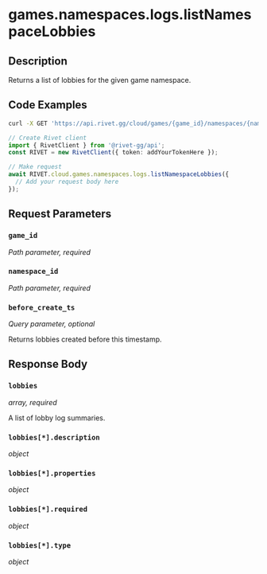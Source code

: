 

# games.namespaces.logs.listNamespaceLobbies

## Description

Returns a list of lobbies for the given game namespace.


## Code Examples

<CodeGroup title='Request' tag='GET' label='https://api.rivet.gg/cloud/games/{game_id}/namespaces/{namespace_id}/logs/lobbies'>

```bash {{ title: 'cURL' }}
curl -X GET 'https://api.rivet.gg/cloud/games/{game_id}/namespaces/{namespace_id}/logs/lobbies'
```

```ts
// Create Rivet client
import { RivetClient } from '@rivet-gg/api';
const RIVET = new RivetClient({ token: addYourTokenHere });

// Make request
await RIVET.cloud.games.namespaces.logs.listNamespaceLobbies({
  // Add your request body here
});
```

</CodeGroup>


## Request Parameters


### `game_id`

_Path parameter, required_





### `namespace_id`

_Path parameter, required_





### `before_create_ts`

_Query parameter, optional_


Returns lobbies created before this timestamp.


## Response Body

### `lobbies`

_array, required_

A list of lobby log summaries.

### `lobbies[*].description`

_object_

### `lobbies[*].properties`

_object_

### `lobbies[*].required`

_object_

### `lobbies[*].type`

_object_



